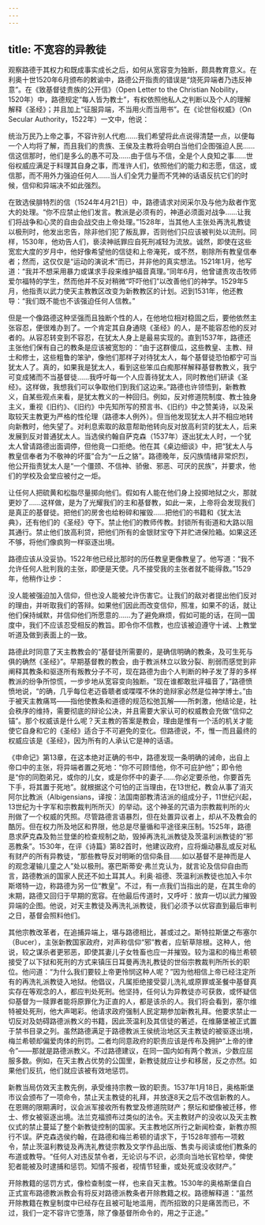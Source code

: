 ```yaml
---
---
---
```

title: 不宽容的异教徒
---




观察路德于其权力和既成事实成长之后，如何从宽容变为独断，颇具教育意义。在利奥十世1520年6月颁布的敕谕中，路德公开指责的错误是“烧死异端者乃违反神意”。在《致基督徒贵族的公开信》（Open Letter to the Christian Nobility，1520年）中，路德规定“每人皆为教士”，有权依照他私人之判断以及个人的理解解释《圣经》；并且加上“征服异端，不当用火而当用书”。在《论世俗权威》（On Secular Authority，1522年）一文中，他说：

统治万民乃上帝之事，不容许别人代庖……我们希望将此点说得清楚一点，以便每一个人均将了解，而且我们的贵族、王侯及主教将会明白当他们企图强迫人民……信这信那时，他们是多么的愚不可及……由于信与不信，全是个人良知之事……世俗权威应满足于料理其自身之事，而准许人们，依照他们的能力和志愿，信这，或信那，而不用外力强迫任何人……当人们全凭力量而不凭神的话语反抗它们的时候，信仰和异端决不如此强烈。



在致选侯腓特烈的信（1524年4月21日）中，路德请求对闵采尔及与他为敌者作宽大的处理。“你不应禁止他们发言。教派是必须有的，神道必须面对战争……让我们将战争和心灵的自由会战交由上帝处理。”1528年，当其他人主张处再洗礼教徒以极刑时，他发出忠告，除非他们犯了叛乱罪，否则他们只应该被判处以流刑。同样，1530年，他劝告人们，亵渎神祇罪应自死刑减轻为流放。诚然，即使在这些宽宏大度的岁月中，他好像希望他的信徒和上帝淹死，或不然，剔除所有教皇信奉者；然而，这仅仅是“运动的演说术”而已，并非他的真实想法。1521年1月，他写道：“我并不想采用暴力或谋求手段来维护福音真理。”同年6月，他曾谴责攻击牧师爱尔福特的学生，然而他并不反对稍微“吓吓他们”以改善他们的神学。1529年5月，他指责以武力使天主教教区改变为新教教区的计划。迟到1531年，他还教导：“我们既不能也不该强迫任何人信教。”

但是一个像路德这种坚强而且独断个性的人，在他地位相对稳固之后，要他依然主张容忍，便很难办到了。一个肯定其自身通晓《圣经》的人，是不能容忍他的反对者的。从容忍转变到不容忍，在犹太人身上是最易实现的。直到1537年，路德还主张他们保有自己的教条是应该被宽恕的：“由于这群傻瓜，这些教皇、主教、辩士和修士，这些粗鲁的笨驴，像他们那样子对待犹太人，每个基督徒恐怕都宁可当犹太人了。真的，如果我是犹太人，看到这些笨瓜白痴那样解释基督教教义，我宁可变成猪而不当基督徒……我呼吁每一个人应善待犹太人，同时教他们研读《圣经》。这样做，我想我们可以争取他们到我们这边来。”路德也许领悟到，新教教义，自某些观点来看，是犹太教义的一种回归。例如，反对修道院制度、教士独身主义，重视《旧约》、《旧约》中先知所写的预言书、《旧约》中之赞美诗，以及采取较天主教更为严格的性伦理（路德本人例外）。但当他发现犹太人并不相应地转向新教时，他失望了。对利息索取的敌意帮助他转向反对放高利贷的犹太人，后来发展到反对普通犹太人。当选侯约翰自萨克森（1537年）逐出犹太人时，一个犹太人曾请路德出面调停，但他竟一口拒绝。他在其《桌边细谈》中，把“犹太人与教皇信奉者为不敬神的坏蛋”合为“一丘之貉”。路德晚年，反闪族情绪非常炽烈，他公开指责犹太人是“一个僵颈、不信神、骄傲、邪恶、可厌的民族”，并要求，他们的学校及会堂应被付之一炬。

让任何人把硫黄和松脂尽量掷向他们。假如有人能在他们身上投掷地狱之火，那就更妙了……这样做，是为了光耀我们的主和基督教，如此一来，上帝将会发现我们是真正的基督徒。把他们的房舍也给粉碎和摧毁……把他们的书籍和《犹太法典》，还有他们的《圣经》夺下。禁止他们的教师传教。封锁所有街道和大路以阻其通行。禁止他们放高利贷，把他们所有的金银财宝夺下并贮进保险箱。如果这还不够，将他们像疯狗一样驱逐出境。



路德应该从没妥协。1522年他已经比那时的历任教皇更像教皇了。他写道：“我不允许任何人批判我的主张，即便是天使。凡不接受我的主张者就不能得救。”1529年，他稍作让步：

没人能被强迫加入信仰，但也没人能被允许伤害它。让我们的敌对者提出他们反对的理由，并听取我们的答辩。如果他们因此而改变信仰，照准，如果不的话，就让他们保持缄默，并信仰他们所愿意的……为了避免麻烦，假如可能的话，在同一国度中，我们不应该忍受相反的教旨。即令你不信教，也应该被迫遵守十诫、上教堂听道及做到表面上的一致。



路德此时同意了天主教教会的“基督徒所需要的，是确信明确的教条，及可生死与俱的确然《圣经》”。早期基督教的教会，由于教派林立以致分裂、削弱而感觉到非阐释其教条和驱逐所有叛教分子不可，现在路德为由个人判断的种子发了芽的多样教派的纷争所惊慌，一步步地从宽容变向独断。“现在谁都敢批评福音了，”路德愤愤地说，“的确，几乎每位老迈昏聩者或喋喋不休的诡辩家必然是位神学博士。”由于被天主教痛骂——指他使教条和道德的规范松弛瓦解——所刺激，他结论是，社会秩序的维持，需要彻底的辩论公决，并且需要大家认可的权威教会充做“信仰之锚”。那个权威该是什么呢？天主教的答案是教会，理由是惟有一个活的机关才能使它自身和它的《圣经》适合于不可避免的变化。但路德说，不，惟一而且最终的权威应该是《圣经》，因为所有的人承认它是神的话语。

《申命记》第13章，在这本绝对正确的书中，路德发现一条明确的诫命，出自上帝口中的主张，将异端者置之死地：“你不可顾惜他，你不可庇护他”；即令他是“你的同胞弟兄，或你的儿女，或是你怀中的妻子……你必定要杀他，你要首先下手，将其置于死地”。就根据这个可怕的正当理由，在13世纪，教会从事了消灭阿尔比教派（Albigensians，译按：法国南部教清洁派的组成分子，11世纪兴起，13世纪为十字军和宗教裁判所所灭）的举动。这个神圣的咒语为宗教裁判所的火刑做了一个权威的凭照。尽管路德言语暴烈，但在处置异议者上，却从不及教会的酷厉。但在权力所及地区和界限，他总是尽量循和平途径来压制。1525年，路德恳求萨克森及勃兰登堡的检查规制之助，毁掉再洗礼派教徒及茨温利派教徒的“邪恶教条”。1530年，在评《诗篇》第82首时，他建议政府，应将煽动暴乱或反对私有财产的所有异教徒，“那些教导反对明晰的信仰条目……如以基督不是神而是人的观念灌输儿童之人”处以极刑。塞巴斯蒂安·弗兰克认为，就言论及信仰自由而言，路德教派的国家人民还不如土耳其人。利奥·祖德、茨温利派教徒也加入卡尔斯塔特一边，称路德为另一位“教皇”。不过，有一点我们当指出的是，在其生命的末期，路德又回归于早期的宽容。在他最后传道时，又呼吁：放弃一切以武力摧毁异端的企图。他说，对天主教徒及再洗礼派教徒，我们必须予以优容直到最后审判之日，基督会照料他们。

其他宗教改革者，在追捕异端上，堪与路德相比，甚或过之。斯特拉斯堡之布塞尔（Bucer），主张新教国家政府，对声称信仰“邪”教者，应斩草除根。这种人，他说，较之谋杀者更邪恶，即使其妻儿子女牲畜也应一并摧毁。较为温和的梅兰希顿接受了以下狱和死刑的方式来镇压日耳曼再洗礼教徒的世俗宗教裁判所所长的职位。他问道：“为什么我们要较上帝更怜悯这种人呢？”因为他相信上帝已经注定所有的再洗礼派教徒入地狱。他倡议，凡属拒绝接受婴儿洗礼或原罪或圣餐中基督真实存在等观念的人，都应判处死刑。他坚持，任何认为异教徒亦可获救，或怀疑信仰基督为一赎罪者能将原罪化为正直的人，都是该杀的人。我们将会看到，塞尔维特被处死刑，他大声喝彩。他请求政府强制人民定期参加新教礼拜。他要求禁止一切反对及妨碍路德派教义的书籍，因此茨温利及其信徒的著述，在维藤堡被正式置于禁书目录之列。虽然路德满足于路德教派王侯统治地区天主教徒的被驱逐出境，梅兰希顿却偏爱肉体的刑罚。二者均同意政府的职责应该是传布及拥护“上帝的律令”——那就是路德派教义。不过路德建议，在同一国内如有两个教派，少数应屈服多数。例如，在天主教占优势的公国里，新教徒就应让步和移居，反之亦然。如果他们反抗，他们就应该被有效地惩罚。

新教当局仿效天主教先例，承受维持宗教一致的职责。1537年1月18日，奥格斯堡市议会颁布了一项命令，禁止天主教徒的礼拜，并放逐8天之后不改信新教的人。在恩赐的限期满时，议会派军接收所有教堂及修道院财产；祭坛和塑像被迁移，修士、修女被驱逐出境。法兰克福颁布过类似的法令。天主教财产的没收以及天主教仪式的禁止蔓延了整个新教徒控制的国家。天主教地区所行之新闻检查，新教亦照行不误。萨克森选侯约翰，在路德和梅兰希顿的请求下，于1528年颁布一项敕令，禁止茨温利教徒及再洗礼教徒宗教及文学作品出版、售卖与阅读或他们教条的布道或教导。“任何人对违反禁令者，无论识与不识，必须向当地长官检举，俾使犯者能被及时逮捕和惩罚。知情不报者，视情节轻重，或处死或没收财产。”

开除教籍的惩罚方式，像检查制度一样，也来自天主教。1530年的奥格斯堡自白正式宣布路德教派教会有将反对路德派教条者开除教籍之权。路德解释道：“虽然开除教籍在教皇制度中已经存在且被可耻地滥用，而所招致的只是痛苦而已，不过，我们一定不容许它堕落，除了像基督所命令的，用之于正途。”